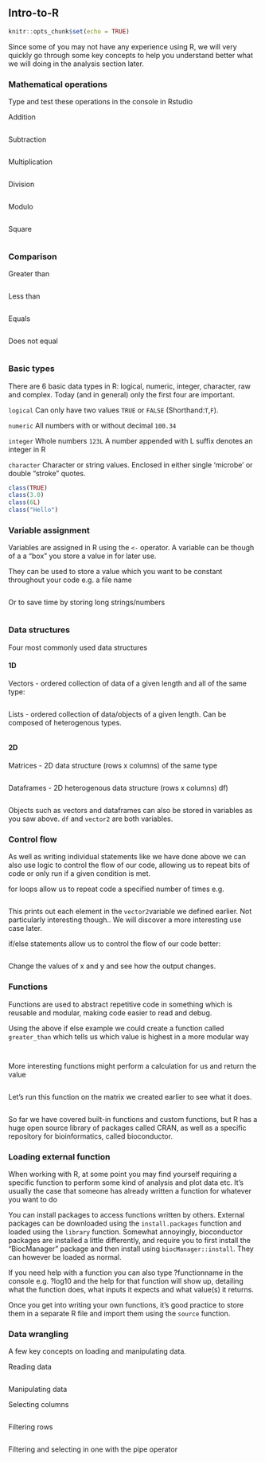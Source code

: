 ## Intro-to-R 

```{r setup, include=FALSE}
knitr::opts_chunk$set(echo = TRUE)
```

Since some of you may not have any experience using R, we will very quickly go through some key concepts to help you understand better what we will doing in the analysis section later. 

### Mathematical operations 

Type and test these operations in the console in Rstudio 

Addition

```{r}

```

Subtraction 
```{r}

```

Multiplication 
```{r}

```

Division
```{r}

```

Modulo 
```{r}

```

Square
```{r}

```

### Comparison

Greater than
```{r}

```

Less than 
```{r}

```

Equals 
```{r}

```

Does not equal 
```{r}

```

### Basic types 

There are 6 basic data types in R: logical, numeric, integer, character, raw and complex. Today (and in general) only the first four are important. 

```logical``` Can only have two values ```TRUE``` or ```FALSE``` (Shorthand:```T```,```F```). 

```numeric``` All numbers with or without decimal ```100.34```

```integer``` Whole numbers ```123L``` A number appended with L suffix denotes an integer in R

```character``` Character or string values. Enclosed in either single 'microbe' or double "stroke" quotes. 

```{r}
class(TRUE)
class(3.0)
class(6L)
class("Hello")
```

### Variable assignment 

Variables are assigned in R using the ```<-``` operator. A variable can be though of a a "box" you store a value in for later use.

They can be used to store a value which you want to be constant throughout your code e.g. a file name 
```{r}

```
Or to save time by storing long strings/numbers 

```{r}

```

### Data structures 

Four most commonly used data structures 

#### 1D
Vectors - ordered collection of data of a given length and all of the same type:

```{r}

```

Lists - ordered collection of data/objects of a given length. Can be composed of heterogenous types. 

```{r}

```

#### 2D 

Matrices - 2D data structure (rows x columns) of the same type

```{r}

```

Dataframes - 2D heterogenous data structure (rows x columns)
df) 

```{r}

```

Objects such as vectors and dataframes can also be stored in variables as you saw above. ```df``` and ```vector2``` are both variables. 

### Control flow

As well as writing individual statements like we have done above we can also use logic to control the flow of our code, allowing us to repeat bits of code or only run if a given condition is met. 

for loops allow us to repeat code a specified number of times e.g.

```{r}

```

This prints out each element in the ```vector2```variable we defined earlier. Not particularly interesting though.. 
We will discover a more interesting use case later. 

if/else statements allow us to control the flow of our code better: 

```{r}

```

Change the values of x and y and see how the output changes. 

### Functions 

Functions are used to abstract repetitive code in something which is reusable and modular, making code easier to read and debug. 

Using the above if else example we could create a function called ```greater_than``` which tells us which value is highest in a more modular way

```{r}

```

```{r}

```

More interesting functions might perform a calculation for us and return the value 

```{r}

```

Let's run this function on the matrix we created earlier to see what it does. 

```{r}

```

So far we have covered built-in functions and custom functions, but R has a huge 
open source library of packages called CRAN, as well as a specific repository
for bioinformatics, called bioconductor. 

### Loading external function 

When working with R, at some point you may find yourself requiring a specific 
function to perform some kind of analysis and plot data etc. It's usually the 
case that someone has already written a function for whatever you want to do

You can install packages to access functions written by others. 
External packages can be downloaded using the ```install.packages``` function 
and loaded using the ```library``` function. Somewhat annoyingly, bioconductor
packages are installed a little differently, and require you to first install
the "BiocManager" package and then install using ```biocManager::install```. They
can however be loaded as normal. 

If you need help with a function you can also type ?functionname in the console e.g. ?log10 and the help for that function will show up, detailing what the function does, what inputs it expects and what value(s) it returns. 

Once you get into writing your own functions, it's good practice to store them
in a separate R file and import them using the ```source``` function. 

### Data wrangling 

A few key concepts on loading and manipulating data. 

Reading data 

```{r}

```

Manipulating data 

Selecting columns 

```{r}

```

Filtering rows 

```{r}

```

Filtering and selecting in one with the pipe operator 

```{r}

```